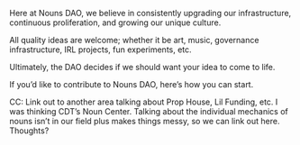 Here at Nouns DAO, we believe in consistently upgrading our infrastructure, continuous proliferation, and growing our unique culture.

All quality ideas are welcome; whether it be art, music, governance infrastructure, IRL projects, fun experiments, etc.

Ultimately, the DAO decides if we should want your idea to come to life.

If you’d like to contribute to Nouns DAO, here’s how you can start.

CC: Link out to another area talking about Prop House, Lil Funding, etc. I was thinking CDT’s Noun Center. Talking about the individual mechanics of nouns isn’t in our field plus makes things messy, so we can link out here. Thoughts?
